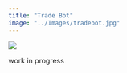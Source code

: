 ```yaml
---
title: "Trade Bot"
image: "../Images/tradebot.jpg"
---
```


![](../Images/tradebot.jpg)

work in progress